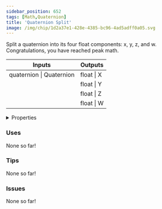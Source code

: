 ```yaml
---
sidebar_position: 652
tags: [Math,Quaternion]
title: 'Quaternion Split'
image: /img/chip/1d2a37e1-428e-4385-bc96-4ad5adff0a05.svg
---
```


Split a quaternion into its four float components: x, y, z, and w. Congratulations, you have reached peak math.



<IChip uuid="1d2a37e1-428e-4385-bc96-4ad5adff0a05"/>

<table><thead><tr><th>Inputs</th><th>Outputs</th></tr></thead><tbody><tr><td>quaternion | Quaternion</td><td>float | X</td></tr><tr><td /><td>float | Y</td></tr><tr><td /><td>float | Z</td></tr><tr><td /><td>float | W</td></tr></tbody></table>

<details>
  <summary>Properties</summary>
  <div>
    <div>
    <table>
      <tbody>
        <tr>
          <td>Is beta required?</td>
          <td>No</td>
        </tr>
        <tr>
          <td>Is chip a trolling risk?</td>
          <td>No</td>
        </tr>
        <tr>
          <td>Is chip a role assignment risk?</td>
          <td>No</td>
        </tr>
        <tr>
          <td>Chip UUID</td>
          <td>1d2a37e1-428e-4385-bc96-4ad5adff0a05</td>
        </tr>
        <tr>
          <td>Room availability</td>
          <td>Available everywhere</td>
        </tr>
      </tbody>
    </table>
    </div>
  </div>
</details>

### Uses

None so far!

### Tips

None so far!

### Issues

None so far!